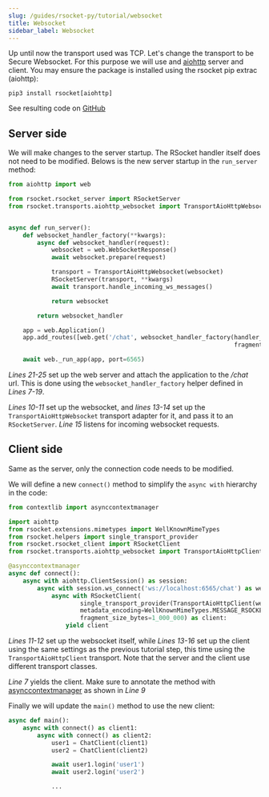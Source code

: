 ```yaml
---
slug: /guides/rsocket-py/tutorial/websocket
title: Websocket
sidebar_label: Websocket
---
```


Up until now the transport used was TCP. Let's change the transport to be Secure Websocket. For this purpose we will use
and [aiohttp](https://pypi.org/project/aiohttp/) server and client. You may ensure the package is installed using the rsocket pip extrac (aiohttp):

```shell
pip3 install rsocket[aiohttp]
```

See resulting code on [GitHub](https://github.com/rsocket/rsocket-py/tree/master/examples/tutorial/step8)


## Server side

We will make changes to the server startup. The RSocket handler itself does not need to be modified. Belows is the new
server startup in the `run_server` method:

```py
from aiohttp import web

from rsocket.rsocket_server import RSocketServer
from rsocket.transports.aiohttp_websocket import TransportAioHttpWebsocket


async def run_server():
    def websocket_handler_factory(**kwargs):
        async def websocket_handler(request):
            websocket = web.WebSocketResponse()
            await websocket.prepare(request)

            transport = TransportAioHttpWebsocket(websocket)
            RSocketServer(transport, **kwargs)
            await transport.handle_incoming_ws_messages()

            return websocket

        return websocket_handler

    app = web.Application()
    app.add_routes([web.get('/chat', websocket_handler_factory(handler_factory=handler_factory,
                                                               fragment_size_bytes=1_000_000))])

    await web._run_app(app, port=6565)
```
*Lines 21-25* set up the web server and attach the application to the */chat* url. This is done using the
`websocket_handler_factory` helper defined in *Lines 7-19*.

*Lines 10-11* set up the websocket, and *lines 13-14* set up the `TransportAioHttpWebsocket` transport adapter for it,
and pass it to an `RSocketServer`. *Line 15* listens for incoming websocket requests.

## Client side

Same as the server, only the connection code needs to be modified.

We will define a new `connect()` method to simplify the `async with` hierarchy in the code:

```py
from contextlib import asynccontextmanager

import aiohttp
from rsocket.extensions.mimetypes import WellKnownMimeTypes
from rsocket.helpers import single_transport_provider
from rsocket.rsocket_client import RSocketClient
from rsocket.transports.aiohttp_websocket import TransportAioHttpClient

@asynccontextmanager
async def connect():
    async with aiohttp.ClientSession() as session:
        async with session.ws_connect('ws://localhost:6565/chat') as websocket:
            async with RSocketClient(
                    single_transport_provider(TransportAioHttpClient(websocket=websocket)),
                    metadata_encoding=WellKnownMimeTypes.MESSAGE_RSOCKET_COMPOSITE_METADATA,
                    fragment_size_bytes=1_000_000) as client:
                yield client
```

*Lines 11-12* set up the websocket itself, while *Lines 13-16* set up the client using the same settings as the previous tutorial step,
this time using the `TransportAioHttpClient` transport. Note that the server and the client use different transport classes.

*Line 7* yields the client. Make sure to annotate the method with [asynccontextmanager](https://docs.python.org/3/library/contextlib.html#contextlib.asynccontextmanager) as shown in *Line 9*

Finally we will update the `main()` method to use the new client:

```py
async def main():
    async with connect() as client1:
        async with connect() as client2:
            user1 = ChatClient(client1)
            user2 = ChatClient(client2)

            await user1.login('user1')
            await user2.login('user2')

            ...
```
